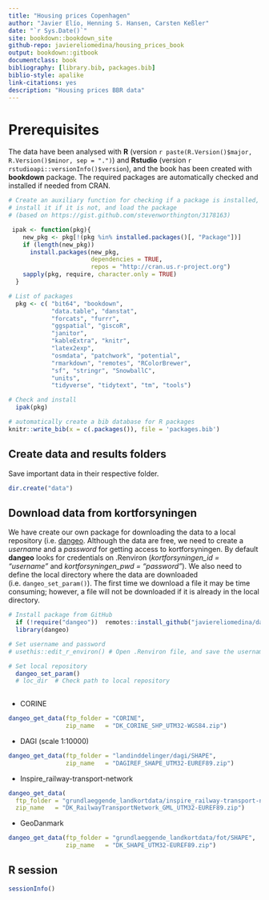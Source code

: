 ```yaml
---
title: "Housing prices Copenhagen"
author: "Javier Elío, Henning S. Hansen, Carsten Keßler"
date: "`r Sys.Date()`"
site: bookdown::bookdown_site
github-repo: javiereliomedina/housing_prices_book
output: bookdown::gitbook
documentclass: book
bibliography: [library.bib, packages.bib]
biblio-style: apalike
link-citations: yes
description: "Housing prices BBR data"
---
```


# Prerequisites {.unnumbered}

The data have been analysed with **R** (version `r paste(R.Version()$major, R.Version()$minor, sep = ".")`) and **Rstudio** (version `r rstudioapi::versionInfo()$version`), and the book has been created with **bookdown** package. The required packages are automatically checked and installed if needed from CRAN.

```r

# Create an auxiliary function for checking if a package is installed,
# install it if it is not, and load the package
# (based on https://gist.github.com/stevenworthington/3178163) 

 ipak <- function(pkg){
    new_pkg <- pkg[!(pkg %in% installed.packages()[, "Package"])]
    if (length(new_pkg)) 
      install.packages(new_pkg,
                       dependencies = TRUE,
                       repos = "http://cran.us.r-project.org")
    sapply(pkg, require, character.only = TRUE)
  }

# List of packages 
  pkg <- c( "bit64", "bookdown",
            "data.table", "danstat",
            "forcats", "furrr",
            "ggspatial", "giscoR",
            "janitor",
            "kableExtra", "knitr",
            "latex2exp",
            "osmdata", "patchwork", "potential",
            "rmarkdown", "remotes", "RColorBrewer",
            "sf", "stringr", "SnowballC",
            "units",
            "tidyverse", "tidytext", "tm", "tools")

# Check and install
  ipak(pkg)

```

```r

# automatically create a bib database for R packages
knitr::write_bib(x = c(.packages()), file = 'packages.bib')

```

## Create data and results folders {.unnumbered}

Save important data in their respective folder.

```r

dir.create("data")

```

## Download data from kortforsyningen {.unnumbered}

We have create our own package for downloading the data to a local repository (i.e. [dangeo](https://github.com/javiereliomedina/dangeo.git). Although the data are free, we need to create a *username* and a *password* for getting access to kortforsyningen. By default **dangeo** looks for credentials on .Renviron (*kortforsyningen_id = "username"* and *kortforsyningen_pwd = "password"*). We also need to define the local directory where the data are downloaded (i.e. `dangeo_set_param()`). The first time we download a file it may be time consuming; however, a file will not be downloaded if it is already in the local directory.

```r

# Install package from GitHub
  if (!require("dangeo"))  remotes::install_github("javiereliomedina/dangeo")
  library(dangeo)

# Set username and password 
# usethis::edit_r_environ() # Open .Renviron file, and save the username (kortforsyningen_id = "username") and password (kortforsyningen_pwd = "password")

# Set local repository
  dangeo_set_param()
  # loc_dir  # Check path to local repository
    
```

- CORINE

```r

dangeo_get_data(ftp_folder = "CORINE",
                zip_name   = "DK_CORINE_SHP_UTM32-WGS84.zip")

```

- DAGI (scale 1:10000) 

```r

dangeo_get_data(ftp_folder = "landinddelinger/dagi/SHAPE",
                zip_name   = "DAGIREF_SHAPE_UTM32-EUREF89.zip")

```

- Inspire_railway-transport-network 

```r

dangeo_get_data(
  ftp_folder = "grundlaeggende_landkortdata/inspire_railway-transport-network",
  zip_name   = "DK_RailwayTransportNetwork_GML_UTM32-EUREF89.zip")

```

- GeoDanmark 

```r

dangeo_get_data(ftp_folder = "grundlaeggende_landkortdata/fot/SHAPE",
                zip_name   = "DK_SHAPE_UTM32-EUREF89.zip")

```

## R session {-}

```r

sessionInfo()

```
